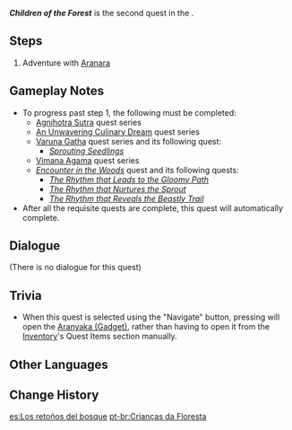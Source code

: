 {{Quest Infobox
|id            = 73033
|image         = World Quest Children of the Forest.png
|type          = World
|chapter       = Aranyaka
|actType       = Part
|actNum        = II
|part          = 2
|act           = Dream Nursery
|requirement   = 
|characters    = Traveler
|startLocation = 
|region        = Sumeru
|area          = 
|prev          = The World of Aranara
|next          = For A Better Reunion
|concurrent    = Encounter in the Woods
|child         = The Rhythm that Leads to the Gloomy Path
|child2        = The Rhythm that Nurtures the Sprout
|child3        = The Rhythm that Reveals the Beastly Trail
|child4        = Sprouting Seedlings
|rewards       = Adventure EXP*100;Primogem*20;Mora*10,000
|otherRewards  = 
}}
'''''Children of the Forest''''' is the second quest in the {{Quest|Dream Nursery}}.

==Steps==
# Adventure with [[Aranara]]

==Gameplay Notes==
* To progress past step 1, the following must be completed:
** [[Agnihotra Sutra]] quest series
** [[An Unwavering Culinary Dream]] quest series
** [[Varuna Gatha]] quest series and its following quest:
*** ''[[Sprouting Seedlings]]''
** [[Vimana Agama]] quest series
** ''[[Encounter in the Woods]]'' quest and its following quests:
*** ''[[The Rhythm that Leads to the Gloomy Path]]''
*** ''[[The Rhythm that Nurtures the Sprout]]''
*** ''[[The Rhythm that Reveals the Beastly Trail]]''
* After all the requisite quests are complete, this quest will automatically complete.

==Dialogue==
{{Quest Description|To acquire [[Bija]] and help [[Rana]], you have to find and help Aranara, and prepare for [[Festival Utsava]]. As for the Aranyaka from Arama, it could be used to document the stories about Aranara, and clues for the adventure.}}
{{Dialogue Start}}
;(There is no dialogue for this quest)
{{Dialogue End}}

==Trivia==
* When this quest is selected using the "Navigate" button, pressing {{Key|V}} will open the [[Aranyaka (Gadget)]], rather than having to open it from the [[Inventory]]'s Quest Items section manually.

==Other Languages==
{{Other Languages
|en      = Children of the Forest
|zhs     = 森林的孩子们
|zhs_rm  = Sēnlín de Háizimen
|zht     = 森林的孩子們
|zht_rm  = Sēnlín de Háizimen
|zh_tl   = Children of the Forest
|ja      = 森の子供たち
|ja_rm   = Mori no Kodomo-tachi
|ja_tl   = Children of the Forest
|ko      = 숲의 아이들
|ko_rm   = Sup-ui Aideul
|ko_tl   = Children of the Forest
|es      = Los retoños del bosque
|es_tl   = The Children of the Forest
|fr      = Les enfants de la forêt
|fr_tl   = The Children of the Forest
|ru      = Дети леса
|ru_tl   = Children of the Forest
|th      = เหล่าลูกหลานของป่า
|th_rm   = 
|th_tl   = 
|vi      = Những Đứa Trẻ Của Rừng Sâu
|vi_tl   = Children of the Deep Forest
|de      = Kinder des Waldes
|de_tl   = Children of the Forest
|id      = Anak-Anak Hutan
|id_tl   = Children of the Forest
|pt      = Crianças da Floresta
|pt_tl   = Children of the Forest
|tr      = Ormanın Çocukları
|tr_tl   = 
|it      = Figli della foresta
|it_tl   = 
}}

==Change History==
{{Change History|3.0}}

[[es:Los retoños del bosque]]
[[pt-br:Crianças da Floresta]]